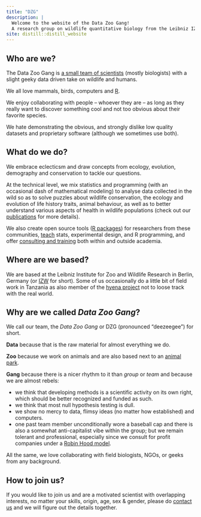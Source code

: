 ```yaml
---
title: "DZG"
description: |
  Welcome to the website of the Data Zoo Gang!
  A research group on wildlife quantitative biology from the Leibniz IZW, Berlin, Germany.
site: distill::distill_website
---
```

<script src="js/for_toc.js"></script>

## Who are we?

The Data Zoo Gang is [a small team of scientists](gang.html) (mostly biologists) with a slight geeky data driven take on wildlife and humans.

We all love mammals, birds, computers and [R](https://www.r-project.org/).

We enjoy collaborating with people -- whoever they are -- as long as they really want to discover something cool and not too obvious about their favorite species.

We hate demonstrating the obvious, and strongly dislike low quality datasets and proprietary software (although we sometimes use both).

## What do we do?

We embrace eclecticsm and draw concepts from ecology, evolution, demography and conservation to tackle our questions.

At the technical level, we mix statistics and programming (with an occasional dash of mathematical modeling) to analyse data collected in the wild so as to solve puzzles about wildlife conservation, the ecology and evolution of life history traits, animal behaviour, as well as to better understand various aspects of health in wildlife populations (check out our [publications](publications.html) for more details).

We also create open source tools ([R packages](packages.html)) for researchers from these communities, [teach](teaching.html) stats, experimental design, and R programming, and offer [consulting  and training](consulting.html) both within and outside academia.


## Where are we based?

We are based at the Leibniz Institute for Zoo and Wildlife Research in Berlin, Germany (or [IZW](https://www.izw-berlin.de/en/home.html) for short).
Some of us occasionally do a little bit of field work in Tanzania as also member of the [hyena project](https://hyena-project.com) not to loose track with the real world. 

## Why are we called *Data Zoo Gang*?

We call our team, the *Data Zoo Gang* or DZG (pronounced "deezeegee") for short.

**Data** because that is the raw material for almost everything we do.

**Zoo** because we work on animals and are also based next to an [animal park](https://www.tierpark-berlin.de/en).

**Gang** because there is a nicer rhythm to it than *group* or *team* and because we are almost rebels:

- we think that developing methods is a scientific activity on its own right, which should be better recognized and funded as such.
- we think that most null hypothesis testing is dull.
- we show no mercy to data, flimsy ideas (no matter how established) and computers.
- one past team member unconditionally wore a baseball cap and there is also a somewhat anti-capitalist vibe within the group; but we remain tolerant and professional, especially since we consult for profit companies under a [Robin Hood model](consulting.html#robinhood).

All the same, we love collaborating with field biologists, NGOs, or geeks from any background.

## How to join us?

If you would like to join us and are a motivated scientist with overlapping interests, no matter your skills, origin, age, sex & gender, please do [contact us](mailto: courtiol@izw-berlin.de) and we will figure out the details together.
